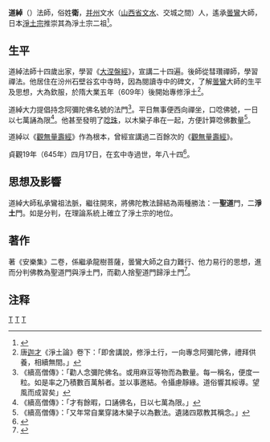 '''道綽'''（{{bd|562年||645年|}}）法師，俗姓'''衛'''，[[并州|并州]]文水（[[山西省|山西省]][[文水|文水]]、交城之間）人，遙承[[曇鸞|曇鸞]]大師，日本[[净土宗_(日本)|淨土宗]]推崇其為淨土宗二祖<ref>{{Cite book|title=中国净土宗脉络|last=陈探宇著|publisher=北京：中国财富出版社|year=2013.06|isbn=978-7-5047-4541-5|pages=93}}</ref>。

==生平==
道綽法師十四歲出家，學習《[[大涅盤經|大涅盤經]]》，宣講二十四遍。後師從彗瓚禪師，學習禪法。他居住在汾州石壁谷玄中寺時，因為閱讀寺中的碑文，了解[[曇鸞|曇鸞]]大師的生平及思想，大為欽服，於隋大業五年（609年）後開始專修淨土<ref>唐[[迦才|迦才]]《淨土論》卷下：「即舍講說，修淨土行，一向專念阿彌陀佛，禮拜供養，相續無間。」</ref>。

道綽大力提倡持念阿彌陀佛名號的法門<ref>《續高僧傳》：「勸人念彌陀佛名。或用麻豆等物而為數量。每一稱名，便度一粒。如是率之乃積數百萬斛者。並以事邀結。令攝慮靜緣。道俗響其綏導。望風而成習矣」</ref>。平日無事便西向禪坐，口唸佛號，一日以七萬誦為限<ref>《續高僧傳》：「才有餘暇，口誦佛名，日以七萬為限。」</ref>。他甚至發明了[[唸珠|唸珠]]，以木欒子串在一起，方便計算唸佛數量<ref>《續高僧傳》：「又年常自業穿諸木欒子以為數法。遺諸四眾教其稱念。」</ref>。

道綽以《[[觀無量壽經|觀無量壽經]]》作為根本，曾經宣講過二百餘次的《[[觀無量壽經|觀無量壽經]]》。

貞觀19年（645年）四月17日，在玄中寺過世，年八十四<ref>{{Cite book|title=宗教文明品析丛书 汉传佛教|last=刘成有，伊岚，吴小丽著|publisher=北京：[[中国民主法制出版社|中国民主法制出版社]]|year=2015.10|isbn=978-7-5162-0974-5|pages=150}}</ref>。

==思想及影響==

道綽大師私承鸞祖法脈，繼往開來，將佛陀教法歸結為兩種勝法：一'''聖道'''門，二'''淨土'''門。如是分判，在理論系統上確立了淨土宗的地位。

==著作==
著《安樂集》二卷，係繼承龍樹菩薩，曇鸞大師之自力難行、他力易行的思想，進而分判佛教為聖道門與淨土門，而勸人捨聖道門歸淨土門<ref>{{Cite book|title=云在阁经藏 唐代净土祖师全集|last=（唐）善导，（唐）法照，（唐）少康著；张景岗编校|publisher=北京：九州出版社|year=2013.10|isbn=978-7-5108-1931-5|pages=415}}</ref>。

==注释==
{{reflist}}

{{净土宗}}
[[Category:中國淨土宗僧人|T]]
[[Category:文水人|T]]
[[Category:唐朝僧人|T]]